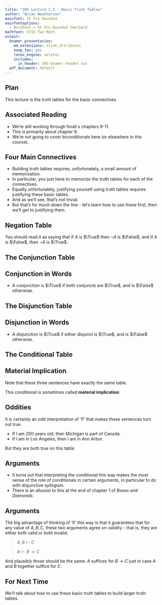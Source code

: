 ```yaml
---
title: "305 Lecture 2.5 - Basic Truth Tables"
author: "Brian Weatherson"
mainfont: SF Pro Rounded
mainfontoptions:
  - BoldFont = SF Pro Rounded Semibold
mathfont: STIX Two Math
output:
  beamer_presentation:
    md_extensions: +link_attributes
    keep_tex: yes
    latex_engine: xelatex
    includes:
      in_header: 305-beamer-header.tex
  pdf_document: default
---
```


## Plan

This lecture is the truth tables for the basic connectives.

## Associated Reading

- We're still working through forall x chapters 9-11.
- This is primarily about chapter 9.
- We're not going to cover biconditionals here (or elsewhere in this course).

## Four Main Connectives

- Building truth tables requires, unfortunately, a small amount of memorization.
- In particular, you just have to memorize the truth tables for each of the connectives.
- Equally unfortunately, justifying yourself using truth tables requires justifying these basic tables.
- And as we'll see, that's not trivial.
- But that's for much down the line - let's learn how to use these first, then we'll get to justifying them.

## Negation Table

\begin{center}
\begin{tabular}{@{ }c | c@{ }@{ }c}
A & $\neg$ & A\\
\hline 
$\True$ & \textcolor{red}{$\False$} & $\True$\\
$\False$ & \textcolor{red}{$\True$} & $\False$\\
\end{tabular}

\end{center}

You should read it as saying that if $A$ is $\True$ then $\neg A$ is $\False$, and if $A$ is $\False$, then $\neg A$ is $\True$.

## The Conjunction Table

\begin{center}
\begin{tabular}{@{ }c@{ }@{ }c | c@{ }@{ }c@{ }@{ }c@{ }@{ }c@{ }@{ }c}
A & B &  & A & $\wedge$ & B & \\
\hline 
$\True$ & $\True$ &  & $\True$ & \textcolor{red}{$\True$} & $\True$ & \\
$\True$ & $\False$ &  & $\True$ & \textcolor{red}{$\False$} & $\False$ & \\
$\False$ & $\True$ &  & $\False$ & \textcolor{red}{$\False$} & $\True$ & \\
$\False$ & $\False$ &  & $\False$ & \textcolor{red}{$\False$} & $\False$ & \\
\end{tabular}
\end{center}

## Conjunction in Words

- A conjunction is $\True$ if both conjuncts are $\True$, and is $\False$ otherwise.

## The Disjunction Table

\begin{center}
\begin{tabular}{@{ }c@{ }@{ }c | c@{ }@{ }c@{ }@{ }c@{ }@{ }c@{ }@{ }c}
A & B &  & A & $\vee$ & B & \\
\hline 
$\True$ & $\True$ &  & $\True$ & \textcolor{red}{$\True$} & $\True$ & \\
$\True$ & $\False$ &  & $\True$ & \textcolor{red}{$\True$} & $\False$ & \\
$\False$ & $\True$ &  & $\False$ & \textcolor{red}{$\True$} & $\True$ & \\
$\False$ & $\False$ &  & $\False$ & \textcolor{red}{$\False$} & $\False$ & \\
\end{tabular}
\end{center}

## Disjunction in Words

- A disjunction is $\True$ if either disjunct is $\True$, and is $\False$ otherwise.

## The Conditional Table

\begin{center}
\begin{tabular}{@{ }c@{ }@{ }c | c@{ }@{ }c@{ }@{ }c@{ }@{ }c@{ }@{ }c}
A & B &  & A & $\rightarrow$ & B & \\
\hline 
$\True$ & $\True$ &  & $\True$ & \textcolor{red}{$\True$} & $\True$ & \\
$\True$ & $\False$ &  & $\True$ & \textcolor{red}{$\False$} & $\False$ & \\
$\False$ & $\True$ &  & $\False$ & \textcolor{red}{$\True$} & $\True$ & \\
$\False$ & $\False$ &  & $\False$ & \textcolor{red}{$\True$} & $\False$ & \\
\end{tabular}
\end{center}

## Material Implication

Note that these three sentences have exactly the same table.

\begin{center}

\begin{tabular}{@{ }c@{ }@{ }c | c@{ }@{ }c@{ }@{ }c@{ }@{ }c@{ }@{ }c | c@{ }@{ }c@{ }@{ }c@{ }@{ }c@{ }@{ }c@{ }@{ }c | c@{ }@{}c@{}@{ }c@{ }@{ }c@{ }@{ }c@{ }@{ }c@{ }@{}c@{ }}
A & B &  & A & $\rightarrow$ & B &  &  & $\neg$ & A & $\vee$ & B &  & $\neg$ & ( & A & $\wedge$ & $\neg$ & B & )\\
\hline 
$\True$ & $\True$ &  & $\True$ & \textcolor{red}{$\True$} & $\True$ &  &  & $\False$ & $\True$ & \textcolor{red}{$\True$} & $\True$ &  & \textcolor{red}{$\True$} &  & $\True$ & $\False$ & $\False$ & $\True$ & \\
$\True$ & $\False$ &  & $\True$ & \textcolor{red}{$\False$} & $\False$ &  &  & $\False$ & $\True$ & \textcolor{red}{$\False$} & $\False$ &  & \textcolor{red}{$\False$} &  & $\True$ & $\True$ & $\True$ & $\False$ & \\
$\False$ & $\True$ &  & $\False$ & \textcolor{red}{$\True$} & $\True$ &  &  & $\True$ & $\False$ & \textcolor{red}{$\True$} & $\True$ &  & \textcolor{red}{$\True$} &  & $\False$ & $\False$ & $\False$ & $\True$ & \\
$\False$ & $\False$ &  & $\False$ & \textcolor{red}{$\True$} & $\False$ &  &  & $\True$ & $\False$ & \textcolor{red}{$\True$} & $\False$ &  & \textcolor{red}{$\True$} &  & $\False$ & $\False$ & $\True$ & $\False$ & \\
\end{tabular}

\end{center}

This conditional is sometimes called **material implication**.

## Oddities

It is certainly an odd interpretation of 'if' that makes these sentences turn out true.

- If I am 200 years old, then Michigan is part of Canada.
- If I am in Los Angeles, then I am in Ann Arbor.

But they are both true on this table.

## Arguments

- It turns out that interpreting the conditional this way makes the most sense of the role of conditionals in certain arguments, in particular to do with disjunctive syllogism.
- There is an allusion to this at the end of chapter 1 of _Boxes and Diamonds_.

## Arguments

The big advantage of thinking of 'if' this way is that it guarantees that for any value of $A, B, C$, these two arguments agree on validity - that is, they are either both valid or both invalid.

> $A, B \vdash C$

> $A \vdash B \rightarrow C$

And plausibly those should be the same. $A$ suffices for $B \rightarrow C$ just in case $A$ and $B$ together suffice for $C$.

## For Next Time

We'll talk about how to use these basic truth tables to build larger truth tables.

